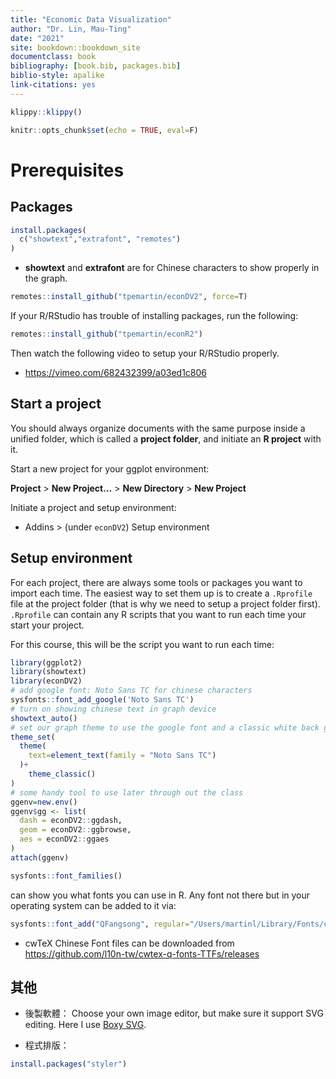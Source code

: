 ```yaml
--- 
title: "Economic Data Visualization"
author: "Dr. Lin, Mau-Ting"
date: "2021"
site: bookdown::bookdown_site
documentclass: book
bibliography: [book.bib, packages.bib]
biblio-style: apalike
link-citations: yes
---
```



```r
klippy::klippy()
```


```r
knitr::opts_chunk$set(echo = TRUE, eval=F)
```


# Prerequisites

## Packages

```r
install.packages(
  c("showtext","extrafont", "remotes")
)
```

  * **showtext** and **extrafont** are for Chinese characters to show properly in the graph.

```r
remotes::install_github("tpemartin/econDV2", force=T)
```

<div class="alert alert-info">
If your R/RStudio has trouble of installing packages, run the following:
```r
remotes::install_github("tpemartin/econR2")
```

Then watch the following video to setup your R/RStudio properly.
 
  * <https://vimeo.com/682432399/a03ed1c806>

</div>

## Start a project

You should always organize documents with the same purpose inside a unified folder, which is called a **project folder**, and initiate an **R project** with it.

Start a new project for your ggplot environment:

**Project** > **New Project...** > **New Directory** > **New Project**

<div class="alert alert-info">
Initiate a project and setup environment:

  * Addins > (under `econDV2`) Setup environment

</div>

## Setup environment

For each project, there are always some tools or packages you want to import each time. The easiest way to set them up is to create a `.Rprofile` file at the project folder (that is why we need to setup a project folder first).  `.Rprofile` can contain any R scripts that you want to run each time your start your project.

For this course, this will be the script you want to run each time:
```r
library(ggplot2)
library(showtext)
library(econDV2)
# add google font: Noto Sans TC for chinese characters
sysfonts::font_add_google('Noto Sans TC')
# turn on showing chinese text in graph device
showtext_auto()
# set our graph theme to use the google font and a classic white back ground
theme_set(
  theme(
    text=element_text(family = "Noto Sans TC")
  )+
    theme_classic()
)
# some handy tool to use later through out the class
ggenv=new.env()
ggenv$gg <- list(
  dash = econDV2::ggdash,
  geom = econDV2::ggbrowse,
  aes = econDV2::ggaes
)
attach(ggenv)

```

<div class="alert alert-info">
```r
sysfonts::font_families()
```
can show you what fonts you can use in R. Any font not there but in your operating system can be added to it via:
```r
sysfonts::font_add("QFangsong", regular="/Users/martinl/Library/Fonts/cwTeXQFangsong-Medium.ttf")
```

  * cwTeX Chinese Font files can be downloaded from <https://github.com/l10n-tw/cwtex-q-fonts-TTFs/releases>
</div>

## 其他{#otherSoftware}

<div class="alert alert-info">
  
  * 後製軟體： Choose your own image editor, but make sure it support SVG editing. Here I use [Boxy SVG](https://boxy-svg.com/).
  
  * 程式排版：
```r
install.packages("styler")
```
  

</div>

